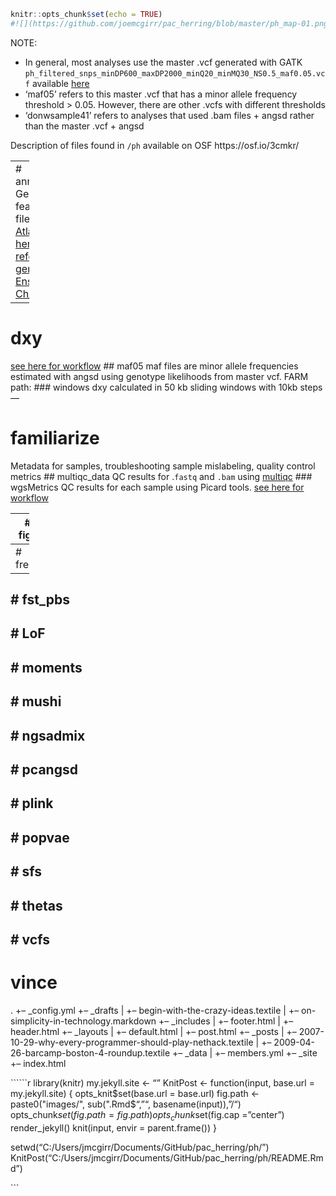 
```r
knitr::opts_chunk$set(echo = TRUE)
#![](https://github.com/joemcgirr/pac_herring/blob/master/ph_map-01.png?raw=true "pops")  

```

NOTE: 

- In general, most analyses use the master .vcf generated with GATK
  `ph_filtered_snps_minDP600_maxDP2000_minQ20_minMQ30_NS0.5_maf0.05.vcf` 
  available [here](https://osf.io/3cmkr/)
- 'maf05' refers to this master .vcf that has a minor allele frequency 
  threshold > 0.05. However, there are other .vcfs with different 
  thresholds
- 'donwsample41' refers to analyses that used .bam files + angsd
  rather than the master .vcf + angsd
  
Description of files found in `/ph` available on OSF
https://osf.io/3cmkr/

---
# annotations
Gene feature files for the [Atlantic herring reference genome on Ensembl Ch_v2.0.2](https://uswest.ensembl.org/Clupea_harengus/Info/Index)

---

# dxy
[see here for workflow](https://htmlpreview.github.io/?https://github.com/joemcgirr/pac_herring/blob/master/Rmarkdown/popgen_stats/popgen_stats.html#5_Dxy)
## maf05
maf files are minor allele frequencies estimated with angsd using genotype likelihoods from master vcf.
FARM path: 
### windows
dxy calculated in 50 kb sliding windows with 10kb steps
---

# familiarize
Metadata for samples, troubleshooting sample mislabeling, quality control metrics
## multiqc_data
QC results for .`fastq` and `.bam` using [multiqc](https://multiqc.info/)
### wgsMetrics
QC results for each sample using Picard tools.
[see here for workflow](https://htmlpreview.github.io/?https://htmlpreview.github.io/?https://github.com/joemcgirr/pac_herring/blob/master/Rmarkdown/fastq_to_vcf/fastq_to_vcf.html#5_Interrogate_alignment_files)

---
# figs
---
# freqs
---
# fst_pbs
---
# LoF
---
# moments
---
# mushi
---
# ngsadmix
---
# pcangsd
---
# plink
---
# popvae
---
# sfs
---
# thetas
---
# vcfs
---
# vince


.
+-- _config.yml
+-- _drafts
|   +-- begin-with-the-crazy-ideas.textile
|   +-- on-simplicity-in-technology.markdown
+-- _includes
|   +-- footer.html
|   +-- header.html
+-- _layouts
|   +-- default.html
|   +-- post.html
+-- _posts
|   +-- 2007-10-29-why-every-programmer-should-play-nethack.textile
|   +-- 2009-04-26-barcamp-boston-4-roundup.textile
+-- _data
|   +-- members.yml
+-- _site
+-- index.html

``````r
library(knitr)
my.jekyll.site <- ""
KnitPost <- function(input, base.url = my.jekyll.site) {
  opts_knit$set(base.url = base.url)
  fig.path <- paste0("images/", sub(".Rmd$", "", basename(input)), "/")
  opts_chunk$set(fig.path = fig.path)
  opts_chunk$set(fig.cap = "center")
  render_jekyll()
  knit(input, envir = parent.frame())
}

setwd("C:/Users/jmcgirr/Documents/GitHub/pac_herring/ph/")
KnitPost("C:/Users/jmcgirr/Documents/GitHub/pac_herring/ph/README.Rmd")

```